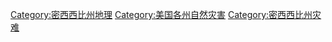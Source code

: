 [[Category:密西西比州地理|Category:密西西比州地理]]
[[Category:美国各州自然灾害|Category:美国各州自然灾害]]
[[Category:密西西比州灾难|Category:密西西比州灾难]]